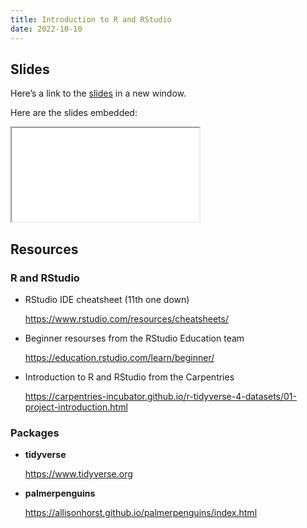 ```yaml
---
title: Introduction to R and RStudio
date: 2022-10-10
---
```


## Slides

Here's a link to the [slides](/slides/01-intro/index.qmd){target="_blank"} in a new window. 

Here are the slides embedded:

<iframe class="slide-deck ar3x2" src="/slides/01-intro/index.html" title="01-intro slides">
</iframe>

## Resources

### R and RStudio

- RStudio IDE cheatsheet (11th one down)

  <https://www.rstudio.com/resources/cheatsheets/>
  
- Beginner resourses from the RStudio Education team

  <https://education.rstudio.com/learn/beginner/>
  
- Introduction to R and RStudio from the Carpentries

  <https://carpentries-incubator.github.io/r-tidyverse-4-datasets/01-project-introduction.html>

### Packages

- **tidyverse**

  <https://www.tidyverse.org>
  
- **palmerpenguins**

  <https://allisonhorst.github.io/palmerpenguins/index.html>
